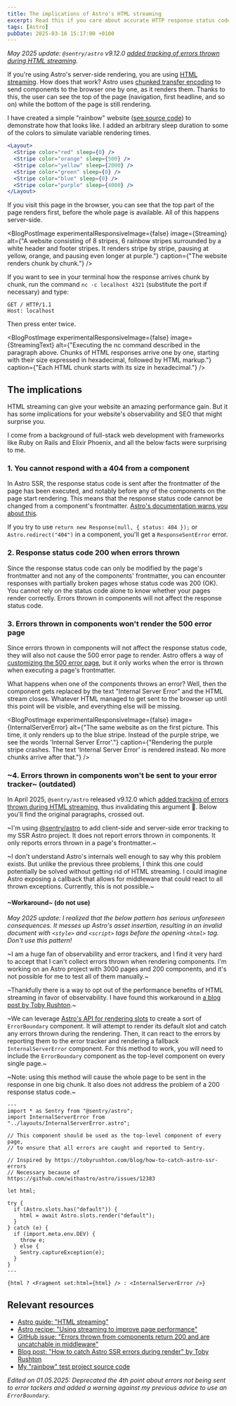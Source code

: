 ```yaml
---
title: The implications of Astro's HTML streaming
excerpt: Read this if you care about accurate HTTP response status codes.
tags: [Astro]
pubDate: 2025-03-16 15:17:00 +0100
---
```



_May 2025 update: `@sentry/astro` v9.12.0 [added tracking of errors thrown during HTML streaming](https://github.com/getsentry/sentry-javascript/pull/15995)._

If you're using Astro's server-side rendering, you are using [HTML streaming](https://docs.astro.build/en/guides/on-demand-rendering/#html-streaming). How does that work? Astro uses [chunked transfer encoding](https://en.wikipedia.org/wiki/Chunked_transfer_encoding) to send components to the browser one by one, as it renders them. Thanks to this, the user can see the top of the page (navigation, first headline, and so on) while the bottom of the page is still rendering.

I have created a simple "rainbow" website ([see source code](https://github.com/angelikatyborska/astro-streaming-rainbow/blob/main/src/pages/index.astro)) to demonstrate how that looks like. I added an arbitrary sleep duration to some of the colors to simulate variable rendering times.

```jsx
<Layout>
  <Stripe color="red" sleep={0} />
  <Stripe color="orange" sleep={500} />
  <Stripe color="yellow" sleep={2000} />
  <Stripe color="green" sleep={0} />
  <Stripe color="blue" sleep={0} />
  <Stripe color="purple" sleep={4000} />
</Layout>
```

If you visit this page in the browser, you can see that the top part of the page renders first, before the whole page is available. All of this happens server-side.

<BlogPostImage
  experimentalResponsiveImage={false}
  image={Streaming}
  alt={"A website consisting of 8 stripes, 6 rainbow stripes surrounded by a white header and footer stripes. It renders stripe by stripe, pausing at yellow, orange, and pausing even longer at purple."}
  caption={"The website renders chunk by chunk."}
/>

If you want to see in your terminal how the response arrives chunk by chunk, run the command `nc -c localhost 4321` (substitute the port if necessary) and type:
```plaintext
GET / HTTP/1.1
Host: localhost
```

Then press enter twice.

<BlogPostImage
  experimentalResponsiveImage={false}
  image={StreamingText}
  alt={"Executing the nc command described in the paragraph above. Chunks of HTML responses arrive one by one, starting with their size expressed in hexadecimal, followed by HTML markup."}
  caption={"Each HTML chunk starts with its size in hexadecimal."}
/>

## The implications

HTML streaming can give your website an amazing performance gain. But it has some implications for your website's observability and SEO that might surprise you.

I come from a background of full-stack web development with frameworks like Ruby on Rails and Elixir Phoenix, and all the below facts were surprising to me.

### 1. You cannot respond with a 404 from a component

In Astro SSR, the response status code is sent after the frontmatter of the page has been executed, and notably before any of the components on the page start rendering. This means that the response status code cannot be changed from a component's frontmatter. [Astro's documentation warns you about this](https://docs.astro.build/en/guides/on-demand-rendering/#html-streaming).

If you try to use `return new Response(null, { status: 404 });` or `Astro.redirect("404")` in a component, you'll get a `ResponseSentError` error.

### 2. Response status code 200 when errors thrown

Since the response status code can only be modified by the page's frontmatter and not any of the components' frontmatter, you can encounter responses with partially broken pages whose status code was 200 (OK). You cannot rely on the status code alone to know whether your pages render correctly. Errors thrown in components will not affect the response status code.

### 3. Errors thrown in components won't render the 500 error page

Since errors thrown in components will not affect the response status code, they will also not cause the 500 error page to render. Astro offers a way of [customizing the 500 error page](https://docs.astro.build/en/basics/astro-pages/#custom-500-error-page), but it only works when the error is thrown when executing a page's frontmatter.

What happens when one of the components throws an error? Well, then the component gets replaced by the text "Internal Server Error" and the HTML stream closes. Whatever HTML managed to get sent to the browser up until this point will be visible, and everything else will be missing.

<BlogPostImage
  experimentalResponsiveImage={false}
  image={InternalServerError}
  alt={"The same website as on the first picture. This time, it only renders up to the blue stripe. Instead of the purple stripe, we see the words 'Internal Server Error'."}
  caption={"Rendering the purple stripe crashes. The text 'Internal Server Error' is rendered instead. No more chunks arrive after that."}
/>

### ~4. Errors thrown in components won't be sent to your error tracker~ (outdated)

In April 2025, `@sentry/astro` released v9.12.0 which [added tracking of errors thrown during HTML streaming](https://github.com/getsentry/sentry-javascript/pull/15995), thus invalidating this argument 🥳. Below you'll find the original paragraphs, crossed out.

~I'm using [@sentry/astro](https://www.npmjs.com/package/@sentry/astro) to add client-side and server-side error tracking to my SSR Astro project. It does not report errors thrown in components. It only reports errors thrown in a page's frontmatter.~

~I don't understand Astro's internals well enough to say why this problem exists. But unlike the previous three problems, I think this one could potentially be solved without getting rid of HTML streaming. I could imagine Astro exposing a callback that allows for middleware that could react to all thrown exceptions. Currently, this is not possible.~

#### ~Workaround~ (do not use)

_May 2025 update: I realized that the below pattern has serious unforeseen consequences. It messes up Astro's asset insertion, resulting in an invalid document with `<style>` and `<script>` tags before the opening `<html>` tag. Don't use this pattern!_

~I am a huge fan of observability and error trackers, and I find it very hard to accept that I can't collect errors thrown when rendering components. I'm working on an Astro project with 3000 pages and 200 components, and it's not possible for me to test all of them manually.~

~Thankfully there is a way to opt out of the performance benefits of HTML streaming in favor of observability. I have found this workaround in [a blog post by Toby Rushton](https://tobyrushton.com/blog/how-to-catch-astro-ssr-errors).~

~We can leverage [Astro's API for rendering slots](https://docs.astro.build/en/reference/astro-syntax/#astroslotsrender) to create a sort of `ErrorBoundary` component. It will attempt to render its default slot and catch any errors thrown during the rendering. Then, it can react to the errors by reporting them to the error tracker and rendering a fallback `InternalServerError` component. For this method to work, you will need to include the `ErrorBoundary` component as the top-level component on every single page.~

~Note: using this method will cause the whole page to be sent in the response in one big chunk. It also does not address the problem of a 200 response status code.~

```astro
---
import * as Sentry from "@sentry/astro";
import InternalServerError from "../layouts/InternalServerError.astro";

// This component should be used as the top-level component of every page,
// to ensure that all errors are caught and reported to Sentry.

// Inspired by https://tobyrushton.com/blog/how-to-catch-astro-ssr-errors
// Necessary because of https://github.com/withastro/astro/issues/12383

let html;

try {
  if (Astro.slots.has("default")) {
    html = await Astro.slots.render("default");
  }
} catch (e) {
  if (import.meta.env.DEV) {
    throw e;
  } else {
    Sentry.captureException(e);
  }
}
---

{html ? <Fragment set:html={html} /> : <InternalServerError />}
```

## Relevant resources

- [Astro guide: "HTML streaming"](https://docs.astro.build/en/guides/on-demand-rendering/#html-streaming)
- [Astro recipe: "Using streaming to improve page performance"](https://docs.astro.build/en/recipes/streaming-improve-page-performance/)
- [GitHub issue: "Errors thrown from components return 200 and are uncatchable in middleware"](https://github.com/withastro/astro/issues/12383)
- [Blog post: "How to catch Astro SSR errors during render" by Toby Rushton](https://tobyrushton.com/blog/how-to-catch-astro-ssr-errors)
- [My "rainbow" test project source code](https://github.com/angelikatyborska/astro-streaming-rainbow)

_Edited on 01.05.2025: Deprecated the 4th point about errors not being sent to error tackers and added a warning against my previous advice to use an `ErrorBoundary`._
